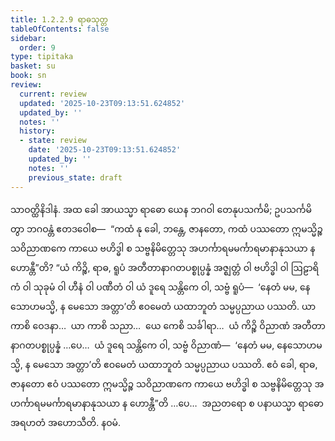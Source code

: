 ```yaml
---
title: 1.2.2.9 ရာဓသုတ္တ
tableOfContents: false
sidebar:
  order: 9
type: tipitaka
basket: su
book: sn
review:
  current: review
  updated: '2025-10-23T09:13:51.624852'
  updated_by: ''
  notes: ''
  history:
  - state: review
    date: '2025-10-23T09:13:51.624852'
    updated_by: ''
    notes: ''
    previous_state: draft
---
```



<ReviewStatus review={frontmatter.review} showDetails={true} />

<HypothesisAnnotation frontmatter={frontmatter} />

<DynamicBreadcrumb />

<Division number="71" book="sn" e="ch" v="18" p="290">

<Paragraph number="372" book="sn">
သာဝတ္ထိနိဒါနံ. အထ ခေါ အာယသ္မာ ရာဓော ယေန ဘဂဝါ တေနုပသင်္ကမိ; ဥပသင်္ကမိတွာ ဘဂဝန္တံ ဧတဒဝေါစ—  “ကထံ နု ခေါ, ဘန္တေ, ဇာနတော, ကထံ ပဿတော ဣမသ္မိဉ္စ သဝိညာဏကေ ကာယေ ဗဟိဒ္ဓါ စ သဗ္ဗနိမိတ္တေသု အဟင်္ကာရမမင်္ကာရမာနာနုသယာ န ဟောန္တီ”တိ? “ယံ ကိဉ္စိ, ရာဓ, ရူပံ အတီတာနာဂတပစ္စုပ္ပန္နံ အဇ္ဈတ္တံ ဝါ ဗဟိဒ္ဓါ ဝါ ဩဠာရိကံ ဝါ သုခုမံ ဝါ ဟီနံ ဝါ ပဏီတံ ဝါ ယံ ဒူရေ သန္တိကေ ဝါ, သဗ္ဗံ ရူပံ—  ‘နေတံ မမ, နေသောဟမသ္မိ, န မေသော အတ္တာ’တိ ဧဝမေတံ ယထာဘူတံ သမ္မပ္ပညာယ ပဿတိ. ယာ ကာစိ ဝေဒနာ…  ယာ ကာစိ သညာ…  ယေ ကေစိ သင်္ခါရာ…  ယံ ကိဉ္စိ ဝိညာဏံ အတီတာနာဂတပစ္စုပ္ပန္နံ …ပေ…  ယံ ဒူရေ သန္တိကေ ဝါ, သဗ္ဗံ ဝိညာဏံ—  ‘နေတံ မမ, နေသောဟမသ္မိ, န မေသော အတ္တာ’တိ ဧဝမေတံ ယထာဘူတံ သမ္မပ္ပညာယ ပဿတိ. ဧဝံ ခေါ, ရာဓ, ဇာနတော ဧဝံ ပဿတော ဣမသ္မိဉ္စ သဝိညာဏကေ ကာယေ ဗဟိဒ္ဓါ စ သဗ္ဗနိမိတ္တေသု အဟင်္ကာရမမင်္ကာရမာနာနုသယာ န ဟောန္တီ”တိ …ပေ…  အညတရော စ ပနာယသ္မာ ရာဓော အရဟတံ အဟောသီတိ.

</Paragraph>
</Division>

<Paragraph number="373" type="center" book="sn">
နဝမံ.
</Paragraph>